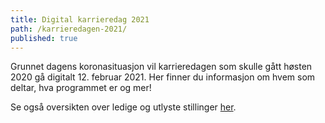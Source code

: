 ```yaml
---
title: Digital karrieredag 2021
path: /karrieredagen-2021/
published: true
---
```



Grunnet dagens koronasituasjon vil karrieredagen som skulle gått høsten 2020 gå
digitalt 12. februar 2021. Her finner du informasjon om hvem som deltar, hva
programmet er og mer!

<Attendees title="Bedrifter som deltar" />

Se også oversikten over ledige og utlyste stillinger [her](/jobb/).
